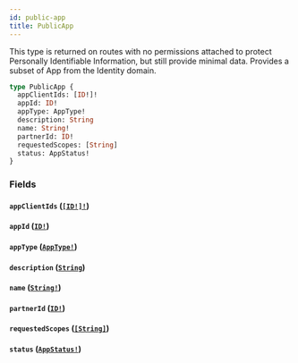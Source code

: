 ```yaml
---
id: public-app
title: PublicApp
---
```


This type is returned on routes with no permissions attached to protect
Personally Identifiable Information, but still provide minimal data.
Provides a subset of App from the Identity domain.

```graphql
type PublicApp {
  appClientIds: [ID!]!
  appId: ID!
  appType: AppType!
  description: String
  name: String!
  partnerId: ID!
  requestedScopes: [String]
  status: AppStatus!
}
```

### Fields

#### `appClientIds` ([`[ID!]!`](/developers/supplier-apis/supply-api/graphql/reference/scalars/id))

#### `appId` ([`ID!`](/developers/supplier-apis/supply-api/graphql/reference/scalars/id))

#### `appType` ([`AppType!`](/developers/supplier-apis/supply-api/graphql/reference/enums/app-type))

#### `description` ([`String`](/developers/supplier-apis/supply-api/graphql/reference/scalars/string))

#### `name` ([`String!`](/developers/supplier-apis/supply-api/graphql/reference/scalars/string))

#### `partnerId` ([`ID!`](/developers/supplier-apis/supply-api/graphql/reference/scalars/id))

#### `requestedScopes` ([`[String]`](/developers/supplier-apis/supply-api/graphql/reference/scalars/string))

#### `status` ([`AppStatus!`](/developers/supplier-apis/supply-api/graphql/reference/enums/app-status))
